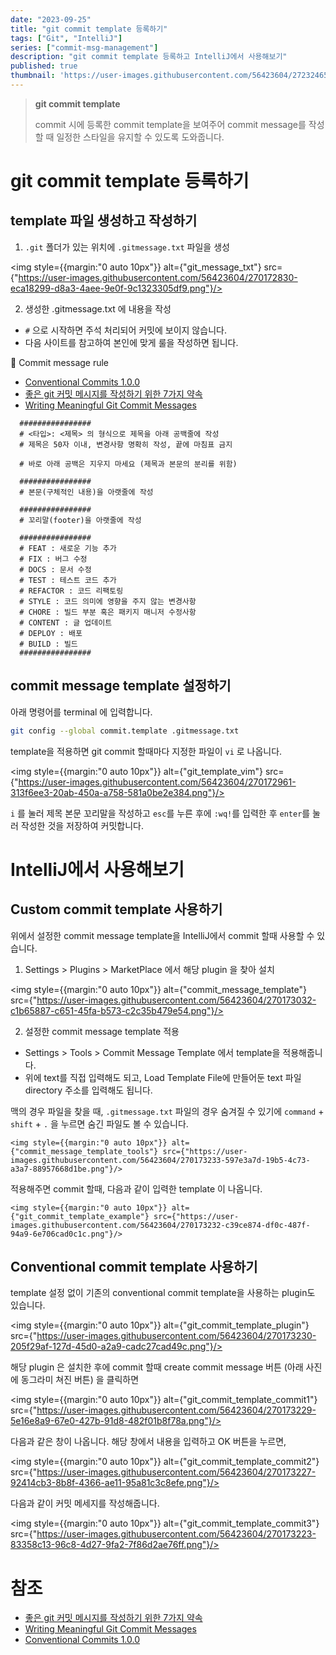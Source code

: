 ```yaml
---
date: "2023-09-25"
title: "git commit template 등록하기"
tags: ["Git", "IntelliJ"]
series: ["commit-msg-management"]
description: "git commit template 등록하고 IntelliJ에서 사용해보기"
published: true
thumbnail: 'https://user-images.githubusercontent.com/56423604/272324652-55a437a4-af2d-4809-9308-5a915847004f.png'
---
```


> **git commit template**
>
> commit 시에 등록한 commit template을 보여주어 commit message를 작성할 때 일정한 스타일을 유지할 수 있도록 도와줍니다.

# git commit template 등록하기

## template 파일 생성하고 작성하기

1. `.git` 폴더가 있는 위치에 `.gitmessage.txt` 파일을 생성

<img style={{margin:"0 auto 10px"}} alt={"git_message_txt"} src={"https://user-images.githubusercontent.com/56423604/270172830-eca18299-d8a3-4aee-9e0f-9c1323305df9.png"}/>

2. 생성한 .gitmessage.txt 에 내용을 작성
 - `#` 으로 시작하면 주석 처리되어 커밋에 보이지 않습니다.
 - 다음 사이트를 참고하여 본인에 맞게 룰을 작성하면 됩니다.

<aside>
  🔗 Commit message rule

  - [Conventional Commits 1.0.0](https://www.conventionalcommits.org/en/v1.0.0/)
  - [좋은 git 커밋 메시지를 작성하기 위한 7가지 약속](https://meetup.nhncloud.com/posts/106)
  - [Writing Meaningful Git Commit Messages](https://medium.com/@menuka/writing-meaningful-git-commit-messages-a62756b65c81)
</aside>

```
  ################
  # <타입>: <제목> 의 형식으로 제목을 아래 공백줄에 작성
  # 제목은 50자 이내, 변경사항 명확히 작성, 끝에 마침표 금지

  # 바로 아래 공백은 지우지 마세요 (제목과 본문의 분리를 위함)

  ################
  # 본문(구체적인 내용)을 아랫줄에 작성

  ################
  # 꼬리말(footer)을 아랫줄에 작성

  ################
  # FEAT : 새로운 기능 추가
  # FIX : 버그 수정
  # DOCS : 문서 수정
  # TEST : 테스트 코드 추가
  # REFACTOR : 코드 리팩토링
  # STYLE : 코드 의미에 영향을 주지 않는 변경사항
  # CHORE : 빌드 부분 혹은 패키지 매니저 수정사항
  # CONTENT : 글 업데이트
  # DEPLOY : 배포
  # BUILD : 빌드
  ################
```


## commit message template 설정하기

아래 명령어를 terminal 에 입력합니다.

```bash
git config --global commit.template .gitmessage.txt
```

template을 적용하면 git commit 할때마다 지정한 파일이 `vi` 로 나옵니다.

<img style={{margin:"0 auto 10px"}} alt={"git_template_vim"} src={"https://user-images.githubusercontent.com/56423604/270172961-313f6ee3-20ab-450a-a758-581a0be2e384.png"}/>

`i` 를 눌러 제목 본문 꼬리말을 작성하고 `esc`를 누른 후에 `:wq!`를 입력한 후 `enter`를 눌러 작성한 것을 저장하여 커밋합니다.

# IntelliJ에서 사용해보기

## Custom commit template 사용하기

위에서 설정한 commit message template을 IntelliJ에서 commit 할때 사용할 수 있습니다.

1. Settings > Plugins > MarketPlace 에서 해당 plugin 을 찾아 설치

<img style={{margin:"0 auto 10px"}} alt={"commit_message_template"} src={"https://user-images.githubusercontent.com/56423604/270173032-c1b65887-c651-45fa-b573-c2c35b479e54.png"}/>


2. 설정한 commit message template 적용
 - Settings > Tools > Commit Message Template 에서 template을 적용해줍니다.
 - 위에 text를 직접 입력해도 되고, Load Template File에 만들어둔 text 파일 directory 주소를 입력해도 됩니다.

맥의 경우 파일을 찾을 때, `.gitmessage.txt` 파일의 경우 숨겨질 수 있기에 `command` + `shift` + `.` 을 누르면 숨긴 파일도 볼 수 있습니다.


    <img style={{margin:"0 auto 10px"}} alt={"commit_message_template_tools"} src={"https://user-images.githubusercontent.com/56423604/270173233-597e3a7d-19b5-4c73-a3a7-88957668d1be.png"}/>

적용해주면 commit 할때, 다음과 같이 입력한 template 이 나옵니다.

    <img style={{margin:"0 auto 10px"}} alt={"git_commit_template_example"} src={"https://user-images.githubusercontent.com/56423604/270173232-c39ce874-df0c-487f-94a9-6e706cad0c1c.png"}/>


## Conventional commit template 사용하기

template 설정 없이 기존의 conventional commit template을 사용하는 plugin도 있습니다.

<img style={{margin:"0 auto 10px"}} alt={"git_commit_template_plugin"} src={"https://user-images.githubusercontent.com/56423604/270173230-205f29af-127d-45d0-a2a9-cadc27cad49c.png"}/>

해당 plugin 은 설치한 후에 commit 할때 create commit message 버튼 (아래 사진에 동그라미 쳐진 버튼) 을 클릭하면

<img style={{margin:"0 auto 10px"}} alt={"git_commit_template_commit1"} src={"https://user-images.githubusercontent.com/56423604/270173229-5e16e8a9-67e0-427b-91d8-482f01b8f78a.png"}/>

다음과 같은 창이 나옵니다. 해당 창에서 내용을 입력하고 OK 버튼을 누르면,

<img style={{margin:"0 auto 10px"}} alt={"git_commit_template_commit2"} src={"https://user-images.githubusercontent.com/56423604/270173227-92414cb3-8b8f-4366-ae11-95a81c3c8efe.png"}/>

다음과 같이 커밋 메세지를 작성해줍니다.

<img style={{margin:"0 auto 10px"}} alt={"git_commit_template_commit3"} src={"https://user-images.githubusercontent.com/56423604/270173223-83358c13-96c8-4d27-9fa2-7f86d2ae76ff.png"}/>

# 참조

- [좋은 git 커밋 메시지를 작성하기 위한 7가지 약속](https://meetup.nhncloud.com/posts/106)
- [Writing Meaningful Git Commit Messages](https://medium.com/@menuka/writing-meaningful-git-commit-messages-a62756b65c81)
- [Conventional Commits 1.0.0](https://www.conventionalcommits.org/en/v1.0.0/)